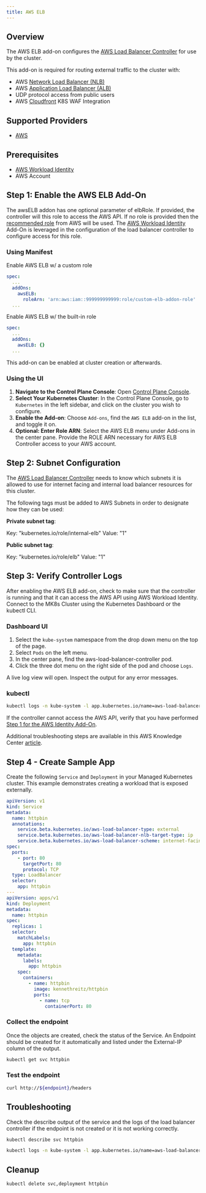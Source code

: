 ```yaml
---
title: AWS ELB
---
```


## Overview

The AWS ELB add-on configures the [AWS Load Balancer Controller](https://kubernetes-sigs.github.io/aws-load-balancer-controller/latest/) for use by the cluster.

This add-on is required for routing external traffic to the cluster with:

- AWS [Network Load Balancer (NLB)](https://docs.aws.amazon.com/elasticloadbalancing/latest/network/introduction.html)
- AWS [Application Load Balancer (ALB)](https://docs.aws.amazon.com/elasticloadbalancing/latest/application/introduction.html)
- UDP protocol access from public users
- AWS [Cloudfront](https://aws.amazon.com/blogs/containers/protecting-your-amazon-eks-web-apps-with-aws-waf/) K8S WAF Integration

## Supported Providers

- [AWS](../aws)

## Prerequisites

- [AWS Workload Identity](/mk8s/add-ons/aws_workload_identity)
- AWS Account

## Step 1: Enable the AWS ELB Add-On

The awsELB addon has one optional parameter of elbRole. If provided, the controller will this role to access the AWS API. 
If no role is provided then the [recommended role](https://kubernetes-sigs.github.io/aws-load-balancer-controller/latest/deploy/installation/#configure-iam) from AWS will be used.
The [AWS Workload Identity](/mk8s/add-ons/aws_workload_identity) Add-On is leveraged in the configuration of the load balancer controller to configure access for this role.

### Using Manifest

Enable AWS ELB w/ a custom role
  ```yaml YAML
  spec:
    ...
    addOns:
      awsELB:
        roleArn: 'arn:aws:iam::999999999999:role/custom-elb-addon-role'
    ...
  ```

Enable AWS ELB w/ the built-in role
  ```yaml YAML
  spec:
    ...
    addOns:
      awsELB: {}
    ...
  ```
This add-on can be enabled at cluster creation or afterwards.

### Using the UI

1. **Navigate to the Control Plane Console**: Open [Control Plane Console](https://console.cpln.io/console/).
2. **Select Your Kubernetes Cluster**: In the Control Plane Console, go to `Kubernetes` in the left sidebar, and click on the cluster you wish to configure.
3. **Enable the Add-on**: Choose `Add-ons`, find the `AWS ELB` add-on in the list, and toggle it on.
4. **Optional: Enter Role ARN**: Select the AWS ELB menu under Add-ons in the center pane. Provide the ROLE ARN necessary for AWS ELB Controller access to your AWS account.

## Step 2: Subnet Configuration

The [AWS Load Balancer Controller](https://kubernetes-sigs.github.io/aws-load-balancer-controller/latest/) needs to know
 which subnets it is allowed to use for internet facing and internal load balancer resources for this cluster.

The following tags must be added to AWS Subnets in order to designate how they can be used:

**Private subnet tag**:

Key: "kubernetes.io/role/internal-elb"
Value: "1"

**Public subnet tag**:

Key: "kubernetes.io/role/elb"
Value: "1"

## Step 3: Verify Controller Logs

After enabling the AWS ELB add-on, check to make sure that the controller is running and that it can access the AWS API using AWS Workload Identity.
 Connect to the MK8s Cluster using the Kubernetes Dashboard or the kubectl CLI.

### Dashboard UI

1. Select the `kube-system` namespace from the drop down menu on the top of the page.
1. Select `Pods` on the left menu.
1. In the center pane, find the aws-load-balancer-controller pod.
1. Click the three dot menu on the right side of the pod and choose `Logs`.

A live log view will open. Inspect the output for any error messages.

### kubectl

```bash
kubectl logs -n kube-system -l app.kubernetes.io/name=aws-load-balancer-controller -f
```

If the controller cannot access the AWS API, verify that you have performed [Step 1 for the AWS Identity Add-On](/mk8s/add-ons/aws_workload_identity#steps-to-configure-access).

Additional troubleshooting steps are available in this AWS Knowledge Center [article](https://repost.aws/knowledge-center/load-balancer-troubleshoot-creating).

## Step 4 - Create Sample App

Create the following `Service` and `Deployment` in your Managed Kubernetes cluster.
 This example demonstrates creating a workload that is exposed externally.

```yaml YAML
apiVersion: v1
kind: Service
metadata:
  name: httpbin
  annotations:
    service.beta.kubernetes.io/aws-load-balancer-type: external
    service.beta.kubernetes.io/aws-load-balancer-nlb-target-type: ip
    service.beta.kubernetes.io/aws-load-balancer-scheme: internet-facing
spec:
  ports:
    - port: 80
      targetPort: 80
      protocol: TCP
  type: LoadBalancer
  selector:
    app: httpbin
---
apiVersion: apps/v1
kind: Deployment
metadata:
  name: httpbin
spec:
  replicas: 1
  selector:
    matchLabels:
      app: httpbin
  template:
    metadata:
      labels:
        app: httpbin
    spec:
      containers:
        - name: httpbin
          image: kennethreitz/httpbin
          ports:
            - name: tcp
              containerPort: 80
```

### Collect the endpoint

Once the objects are created, check the status of the Service.
 An Endpoint should be created for it automatically and listed under the External-IP column of the output.

```bash
kubectl get svc httpbin
```

### Test the endpoint

```bash
curl http://${endpoint}/headers
```

## Troubleshooting

Check the describe output of the service and the logs of the load balancer controller if the endpoint is not created or it is not working correctly.

```bash
kubectl describe svc httpbin
```

```bash
kubectl logs -n kube-system -l app.kubernetes.io/name=aws-load-balancer-controller -f
```

## Cleanup

```bash
kubectl delete svc,deployment httpbin
```